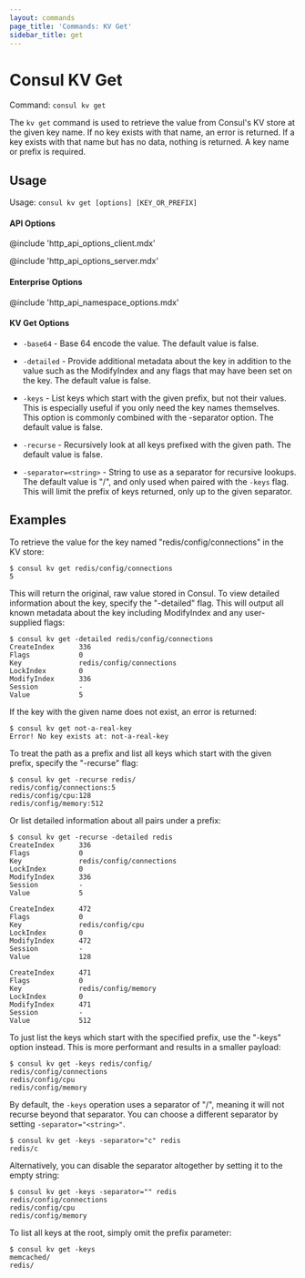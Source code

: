 ```yaml
---
layout: commands
page_title: 'Commands: KV Get'
sidebar_title: get
---
```


# Consul KV Get

Command: `consul kv get`

The `kv get` command is used to retrieve the value from Consul's KV
store at the given key name. If no key exists with that name, an error is
returned. If a key exists with that name but has no data, nothing is returned.
A key name or prefix is required.

## Usage

Usage: `consul kv get [options] [KEY_OR_PREFIX]`

#### API Options

@include 'http_api_options_client.mdx'

@include 'http_api_options_server.mdx'

#### Enterprise Options

@include 'http_api_namespace_options.mdx'

#### KV Get Options

- `-base64` - Base 64 encode the value. The default value is false.

- `-detailed` - Provide additional metadata about the key in addition to the
  value such as the ModifyIndex and any flags that may have been set on the key.
  The default value is false.

- `-keys` - List keys which start with the given prefix, but not their values.
  This is especially useful if you only need the key names themselves. This
  option is commonly combined with the -separator option. The default value is
  false.

- `-recurse` - Recursively look at all keys prefixed with the given path. The
  default value is false.

- `-separator=<string>` - String to use as a separator for recursive lookups. The
  default value is "/", and only used when paired with the `-keys` flag. This will
  limit the prefix of keys returned, only up to the given separator.

## Examples

To retrieve the value for the key named "redis/config/connections" in the
KV store:

```shell-session
$ consul kv get redis/config/connections
5
```

This will return the original, raw value stored in Consul. To view detailed
information about the key, specify the "-detailed" flag. This will output all
known metadata about the key including ModifyIndex and any user-supplied
flags:

```shell-session
$ consul kv get -detailed redis/config/connections
CreateIndex      336
Flags            0
Key              redis/config/connections
LockIndex        0
ModifyIndex      336
Session          -
Value            5
```

If the key with the given name does not exist, an error is returned:

```shell-session
$ consul kv get not-a-real-key
Error! No key exists at: not-a-real-key
```

To treat the path as a prefix and list all keys which start with the given
prefix, specify the "-recurse" flag:

```shell-session
$ consul kv get -recurse redis/
redis/config/connections:5
redis/config/cpu:128
redis/config/memory:512
```

Or list detailed information about all pairs under a prefix:

```shell-session
$ consul kv get -recurse -detailed redis
CreateIndex      336
Flags            0
Key              redis/config/connections
LockIndex        0
ModifyIndex      336
Session          -
Value            5

CreateIndex      472
Flags            0
Key              redis/config/cpu
LockIndex        0
ModifyIndex      472
Session          -
Value            128

CreateIndex      471
Flags            0
Key              redis/config/memory
LockIndex        0
ModifyIndex      471
Session          -
Value            512
```

To just list the keys which start with the specified prefix, use the "-keys"
option instead. This is more performant and results in a smaller payload:

```shell-session
$ consul kv get -keys redis/config/
redis/config/connections
redis/config/cpu
redis/config/memory
```

By default, the `-keys` operation uses a separator of "/", meaning it will not
recurse beyond that separator. You can choose a different separator by setting
`-separator="<string>"`.

```shell-session
$ consul kv get -keys -separator="c" redis
redis/c
```

Alternatively, you can disable the separator altogether by setting it to the
empty string:

```shell-session
$ consul kv get -keys -separator="" redis
redis/config/connections
redis/config/cpu
redis/config/memory
```

To list all keys at the root, simply omit the prefix parameter:

```shell-session
$ consul kv get -keys
memcached/
redis/
```
